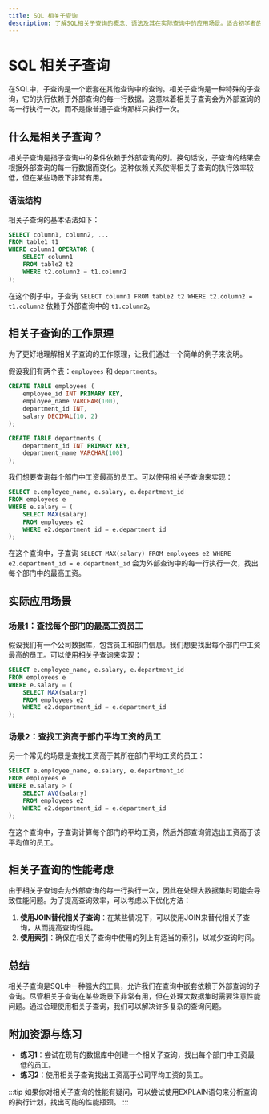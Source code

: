 ```yaml
---
title: SQL 相关子查询
description: 了解SQL相关子查询的概念、语法及其在实际查询中的应用场景。适合初学者的全面指南。
---
```


# SQL 相关子查询

在SQL中，子查询是一个嵌套在其他查询中的查询。相关子查询是一种特殊的子查询，它的执行依赖于外部查询的每一行数据。这意味着相关子查询会为外部查询的每一行执行一次，而不是像普通子查询那样只执行一次。

## 什么是相关子查询？

相关子查询是指子查询中的条件依赖于外部查询的列。换句话说，子查询的结果会根据外部查询的每一行数据而变化。这种依赖关系使得相关子查询的执行效率较低，但在某些场景下非常有用。

### 语法结构

相关子查询的基本语法如下：

```sql
SELECT column1, column2, ...
FROM table1 t1
WHERE column1 OPERATOR (
    SELECT column1
    FROM table2 t2
    WHERE t2.column2 = t1.column2
);
```

在这个例子中，子查询 `SELECT column1 FROM table2 t2 WHERE t2.column2 = t1.column2` 依赖于外部查询中的 `t1.column2`。

## 相关子查询的工作原理

为了更好地理解相关子查询的工作原理，让我们通过一个简单的例子来说明。

假设我们有两个表：`employees` 和 `departments`。

```sql
CREATE TABLE employees (
    employee_id INT PRIMARY KEY,
    employee_name VARCHAR(100),
    department_id INT,
    salary DECIMAL(10, 2)
);

CREATE TABLE departments (
    department_id INT PRIMARY KEY,
    department_name VARCHAR(100)
);
```

我们想要查询每个部门中工资最高的员工。可以使用相关子查询来实现：

```sql
SELECT e.employee_name, e.salary, e.department_id
FROM employees e
WHERE e.salary = (
    SELECT MAX(salary)
    FROM employees e2
    WHERE e2.department_id = e.department_id
);
```

在这个查询中，子查询 `SELECT MAX(salary) FROM employees e2 WHERE e2.department_id = e.department_id` 会为外部查询中的每一行执行一次，找出每个部门中的最高工资。

## 实际应用场景

### 场景1：查找每个部门的最高工资员工

假设我们有一个公司数据库，包含员工和部门信息。我们想要找出每个部门中工资最高的员工。可以使用相关子查询来实现：

```sql
SELECT e.employee_name, e.salary, e.department_id
FROM employees e
WHERE e.salary = (
    SELECT MAX(salary)
    FROM employees e2
    WHERE e2.department_id = e.department_id
);
```

### 场景2：查找工资高于部门平均工资的员工

另一个常见的场景是查找工资高于其所在部门平均工资的员工：

```sql
SELECT e.employee_name, e.salary, e.department_id
FROM employees e
WHERE e.salary > (
    SELECT AVG(salary)
    FROM employees e2
    WHERE e2.department_id = e.department_id
);
```

在这个查询中，子查询计算每个部门的平均工资，然后外部查询筛选出工资高于该平均值的员工。

## 相关子查询的性能考虑

由于相关子查询会为外部查询的每一行执行一次，因此在处理大数据集时可能会导致性能问题。为了提高查询效率，可以考虑以下优化方法：

1. **使用JOIN替代相关子查询**：在某些情况下，可以使用JOIN来替代相关子查询，从而提高查询性能。
2. **使用索引**：确保在相关子查询中使用的列上有适当的索引，以减少查询时间。

## 总结

相关子查询是SQL中一种强大的工具，允许我们在查询中嵌套依赖于外部查询的子查询。尽管相关子查询在某些场景下非常有用，但在处理大数据集时需要注意性能问题。通过合理使用相关子查询，我们可以解决许多复杂的查询问题。

## 附加资源与练习

- **练习1**：尝试在现有的数据库中创建一个相关子查询，找出每个部门中工资最低的员工。
- **练习2**：使用相关子查询找出工资高于公司平均工资的员工。

:::tip
如果你对相关子查询的性能有疑问，可以尝试使用EXPLAIN语句来分析查询的执行计划，找出可能的性能瓶颈。
:::
